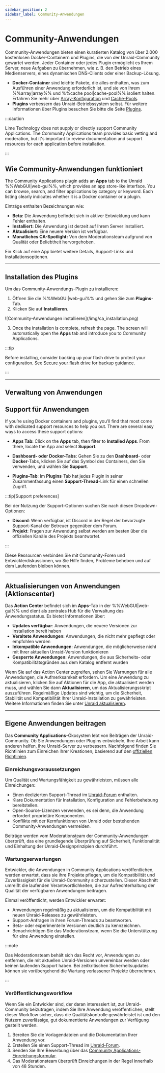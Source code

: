 ```yaml
---
sidebar_position: 2
sidebar_label: Community-Anwendungen
---
```



# Community-Anwendungen

Community-Anwendungen bieten einen kuratierten Katalog von über 2.000 kostenlosen Docker-Containern und Plugins, die von der Unraid-Community gewartet werden. Jeder Container oder jedes Plugin ermöglicht es Ihrem Server, neue Aufgaben zu übernehmen, wie z. B. den Betrieb eines Medienservers, eines dynamischen DNS-Clients oder einer Backup-Lösung.

- **Docker-Container** sind leichte Pakete, die alles enthalten, was zum Ausführen einer Anwendung erforderlich ist, und sie von Ihrem %%array|array%% und %%cache pool|cache-pool%% isoliert halten. Erfahren Sie mehr über [Array-Konfiguration](../manage-storage/array-configuration.mdx) und [Cache-Pools](../manage-storage/cache-pools.mdx).
- **Plugins** verbessern das Unraid-Betriebssystem selbst. Für weitere Informationen über Plugins besuchen Sie bitte die Seite [Plugins](../customize-your-experience/plugins.mdx).

:::caution

Lime Technology does not supply or directly support Community Applications. The Community Applications team provides basic vetting and moderation, but it's important to review documentation and support resources for each application before installation.

:::

## Wie Community-Anwendungen funktioniert

The Community Applications plugin adds an **Apps** tab to the Unraid %%WebGUI|web-gui%%, which provides an app store-like interface. You can browse, search, and filter applications by category or keyword. Each listing clearly indicates whether it is a Docker container or a plugin.

Einträge enthalten Bezeichnungen wie:

- **Beta:** Die Anwendung befindet sich in aktiver Entwicklung und kann Fehler enthalten.
- **Installiert:** Die Anwendung ist derzeit auf Ihrem Server installiert.
- **Aktualisiert:** Eine neuere Version ist verfügbar.
- **Monatliches CA-Spotlight:** Von dem Moderationsteam aufgrund von Qualität oder Beliebtheit hervorgehoben.

Ein Klick auf eine App bietet weitere Details, Support-Links und Installationsoptionen.

---

## Installation des Plugins

Um das Community-Anwendungs-Plugin zu installieren:

1. Öffnen Sie die %%WebGUI|web-gui%% und gehen Sie zum **Plugins**-Tab.
2. Klicken Sie auf **Installieren**.

<div style={{ margin: 'auto', maxWidth: '714px', display: 'flex', flexDirection: 'column', alignItems: 'center' }}>
  ![Community-Anwendungen installieren](/img/ca_installation.png)
</div>

3. Once the installation is complete, refresh the page. The screen will automatically open the **Apps** tab and introduce you to Community Applications.

:::tip

Before installing, consider backing up your flash drive to protect your configuration. See [Secure your flash drive](../../system-administration/secure-your-server/secure-your-flash-drive.mdx) for backup guidance.

:::

---

## Verwaltung von Anwendungen

<Tabs>
  <TabItem value="Anwendungen installieren" label="Anwendungen installieren">
    <CommunityAppsInstalling />
  </TabItem>

  <TabItem value="Anwendungen entfernen" label="Anwendungen entfernen">
    <CommunityAppsRemoving />
  </TabItem>

  <TabItem value="Anwendungen neu installieren" label="Anwendungen neu installieren">
    <CommunityAppsReinstalling />
  </TabItem>
</Tabs>

## Support für Anwendungen

If you’re using Docker containers and plugins, you'll find that most come with dedicated support resources to help you out. There are several easy ways to access these support options:

- **Apps Tab**: Click on the **Apps** tab, then filter to **Installed Apps**. From there, locate the App and select **Support**.

- **Dashboard- oder Docker-Tabs**: Gehen Sie zu den **Dashboard**- oder **Docker**-Tabs, klicken Sie auf das Symbol des Containers, den Sie verwenden, und wählen Sie **Support**.

- **Plugins-Tab**: Im **Plugins**-Tab hat jedes Plugin in seiner Zusammenfassung einen **Support-Thread**-Link für einen schnellen Zugriff.

:::tip[Support preferences]

Bei der Nutzung der Support-Optionen suchen Sie nach diesen Dropdown-Optionen:

- **Discord**: Wenn verfügbar, ist Discord in der Regel der bevorzugte Support-Kanal der Betreuer gegenüber dem Forum.
- **Projekt**: Fragen zur Anwendung selbst werden am besten über die offiziellen Kanäle des Projekts beantwortet.

:::

Diese Ressourcen verbinden Sie mit Community-Foren und Entwicklerdiskussionen, wo Sie Hilfe finden, Probleme beheben und auf dem Laufenden bleiben können.

---

## Aktualisierungen von Anwendungen (Aktionscenter)

Das **Action Center** befindet sich im **Apps**-Tab in der %%WebGUI|web-gui%% und dient als zentrales Hub für die Verwaltung des Anwendungsstatus. Es bietet Informationen über:

- **Updates verfügbar**: Anwendungen, die neuere Versionen zur Installation bereit haben
- **Veraltete Anwendungen**: Anwendungen, die nicht mehr gepflegt oder empfohlen werden
- **Inkompatible Anwendungen**: Anwendungen, die möglicherweise nicht mit Ihrer aktuellen Unraid-Version funktionieren
- **Gesperrte Anwendungen**: Anwendungen, die aus Sicherheits- oder Kompatibilitätsgründen aus dem Katalog entfernt wurden

Wenn Sie auf das Action Center zugreifen, sehen Sie Warnungen für alle Anwendungen, die Aufmerksamkeit erfordern. Um eine Anwendung zu aktualisieren, klicken Sie auf Aktionen für die App, die aktualisiert werden muss, und wählen Sie dann **Aktualisieren**, um das Aktualisierungsskript auszuführen. Regelmäßige Updates sind wichtig, um die Sicherheit, Stabilität und Kompatibilität Ihrer Unraid-Installation zu gewährleisten. Weitere Informationen finden Sie unter [Unraid aktualisieren](../../system-administration/maintain-and-update/upgrading-unraid.mdx).

---

## Eigene Anwendungen beitragen

Das **Community Applications**-Ökosystem lebt von Beiträgen der Unraid-Community. Ob Sie Anwendungen oder Plugins entwickeln, Ihre Arbeit kann anderen helfen, ihre Unraid-Server zu verbessern. Nachfolgend finden Sie Richtlinien zum Einreichen Ihrer Kreationen, basierend auf den [offiziellen Richtlinien](https://forums.unraid.net/topic/87144-ca-application-policies-notes/).

### Einreichungsvoraussetzungen

Um Qualität und Wartungsfähigkeit zu gewährleisten, müssen alle Einreichungen:

- Einen dedizierten Support-Thread im [Unraid-Forum](https://forums.unraid.net/) enthalten.
- Klare Dokumentation für Installation, Konfiguration und Fehlerbehebung bereitstellen.
- Open-Source-Lizenzen verwenden, es sei denn, die Anwendung erfordert proprietäre Komponenten.
- Konflikte mit der Kernfunktionen von Unraid oder bestehenden Community-Anwendungen vermeiden.

Beiträge werden vom Moderationsteam der Community-Anwendungen überprüft, das eine grundlegende Überprüfung auf Sicherheit, Funktionalität und Einhaltung der Unraid-Designprinzipien durchführt.

### Wartungserwartungen

Entwickler, die Anwendungen in Community Applications veröffentlichen, werden erwartet, dass sie ihre Projekte pflegen, um die Kompatibilität und Zuverlässigkeit für die Unraid-Community sicherzustellen. Dieser Abschnitt umreißt die laufenden Verantwortlichkeiten, die zur Aufrechterhaltung der Qualität der verfügbaren Anwendungen beitragen.

Einmal veröffentlicht, werden Entwickler erwartet:

- Anwendungen regelmäßig zu aktualisieren, um die Kompatibilität mit neuen Unraid-Releases zu gewährleisten.
- Support-Anfragen in ihren Forum-Threads zu beantworten.
- Beta- oder experimentelle Versionen deutlich zu kennzeichnen.
- Benachrichtigen Sie das Moderationsteam, wenn Sie die Unterstützung für eine Anwendung einstellen.

:::note

Das Moderationsteam behält sich das Recht vor, Anwendungen zu entfernen, die mit aktuellen Unraid-Versionen unvereinbar werden oder keinen laufenden Support haben. Bei zeitkritischen Sicherheitsupdates können sie vorübergehend die Wartung verlassener Projekte übernehmen.

:::

### Veröffentlichungsworkflow

Wenn Sie ein Entwickler sind, der daran interessiert ist, zur Unraid-Community beizutragen, indem Sie Ihre Anwendung veröffentlichen, stellt dieser Workflow sicher, dass die Qualitätskontrolle gewährleistet ist und den Nutzern zuverlässige, gut dokumentierte Anwendungen zur Verfügung gestellt werden.

1. Bereiten Sie die Vorlagendateien und die Dokumentation Ihrer Anwendung vor.
2. Erstellen Sie einen Support-Thread im [Unraid-Forum](https://forums.unraid.net/).
3. Senden Sie Ihre Bewerbung über das [Community Applications-Einreichungsformular](https://form.asana.com/?k=qtIUrf5ydiXvXzPI57BiJw\&d=714739274360802).
4. Das Moderationsteam überprüft Einreichungen in der Regel innerhalb von 48 Stunden.
